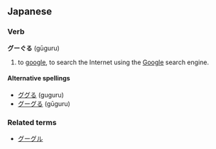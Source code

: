 ==Japanese==
===Verb===
'''グーぐる''' (gūguru)

# to [[google]], to search the Internet using the [[Google]] search engine.

====Alternative spellings====
*[[ググる]] (guguru)
*[[グーグる]] (gūguru)

===Related terms===
*[[グーグル]]